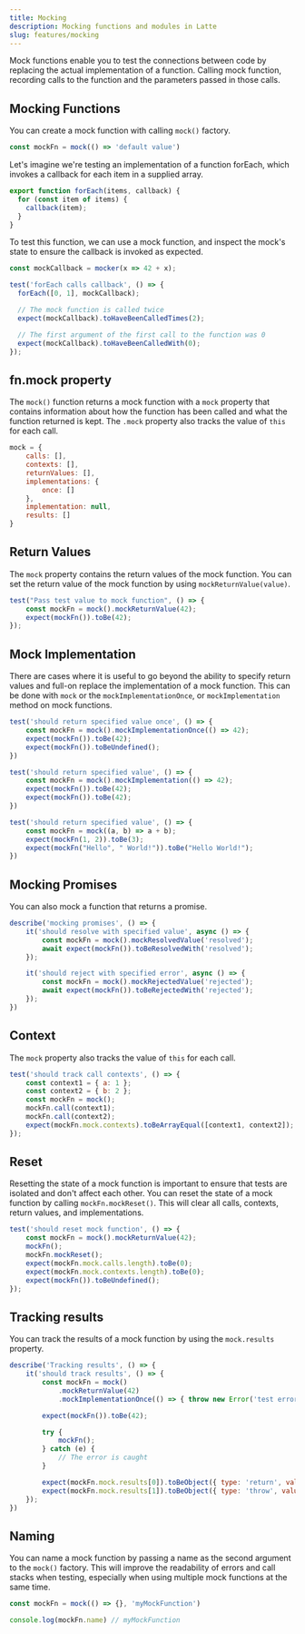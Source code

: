 ```yaml
---
title: Mocking
description: Mocking functions and modules in Latte
slug: features/mocking
---
```


Mock functions enable you to test the connections between code by replacing the actual implementation of a function. 
Calling mock function, recording calls to the function and the parameters passed in those calls.

## Mocking Functions

You can create a mock function with calling `mock()` factory.

```js
const mockFn = mock(() => 'default value')
```

Let's imagine we're testing an implementation of a function forEach, which invokes a callback for each item in a supplied array.

```js title=forearch.js
export function forEach(items, callback) {
  for (const item of items) {
    callback(item);
  }
}
```

To test this function, we can use a mock function, and inspect the mock's state to ensure the callback is invoked as expected.

```js title=foreach.test.js
const mockCallback = mocker(x => 42 + x);

test('forEach calls callback', () => {
  forEach([0, 1], mockCallback);

  // The mock function is called twice
  expect(mockCallback).toHaveBeenCalledTimes(2);

  // The first argument of the first call to the function was 0
  expect(mockCallback).toHaveBeenCalledWith(0);
});
```

## fn.mock property

The `mock()` function returns a mock function with a `mock` property
that contains information about how the function has been called and what the function returned is kept.
The `.mock` property also tracks the value of `this` for each call.

```js
mock = {
    calls: [],
    contexts: [],
    returnValues: [],
    implementations: {
        once: []
    },
    implementation: null,
    results: []
}
```

## Return Values
The `mock` property contains the return values of the mock function.
You can set the return value of the mock function by using `mockReturnValue(value)`.

```js
test("Pass test value to mock function", () => {
    const mockFn = mock().mockReturnValue(42);
    expect(mockFn()).toBe(42);
});
```

## Mock Implementation

There are cases where it is useful to go beyond the ability to specify return values and full-on replace the implementation of a mock function.
This can be done with `mock` or the `mockImplementationOnce`, or `mockImplementation` method on mock functions.

```js
test('should return specified value once', () => {
    const mockFn = mock().mockImplementationOnce(() => 42);
    expect(mockFn()).toBe(42);
    expect(mockFn()).toBeUndefined();
})
```

```js
test('should return specified value', () => {
    const mockFn = mock().mockImplementation(() => 42);
    expect(mockFn()).toBe(42);
    expect(mockFn()).toBe(42);
})
```

```js
test('should return specified value', () => {
    const mockFn = mock((a, b) => a + b);
    expect(mockFn(1, 2)).toBe(3);
    expect(mockFn("Hello", " World!")).toBe("Hello World!");
})
```

## Mocking Promises

You can also mock a function that returns a promise.

```js
describe('mocking promises', () => {
    it('should resolve with specified value', async () => {
        const mockFn = mock().mockResolvedValue('resolved');
        await expect(mockFn()).toBeResolvedWith('resolved');
    });

    it('should reject with specified error', async () => {
        const mockFn = mock().mockRejectedValue('rejected');
        await expect(mockFn()).toBeRejectedWith('rejected');
    });
})
```

## Context
The `mock` property also tracks the value of `this` for each call.

```js
test('should track call contexts', () => {
    const context1 = { a: 1 };
    const context2 = { b: 2 };
    const mockFn = mock();
    mockFn.call(context1);
    mockFn.call(context2);
    expect(mockFn.mock.contexts).toBeArrayEqual([context1, context2]);
});
```

## Reset

Resetting the state of a mock function is important to ensure that tests are isolated and don't affect each other.
You can reset the state of a mock function by calling `mockFn.mockReset()`. 
This will clear all calls, contexts, return values, and implementations.

```js
test('should reset mock function', () => {
    const mockFn = mock().mockReturnValue(42);
    mockFn();
    mockFn.mockReset();
    expect(mockFn.mock.calls.length).toBe(0);
    expect(mockFn.mock.contexts.length).toBe(0);
    expect(mockFn()).toBeUndefined();
});
```

## Tracking results
You can track the results of a mock function by using the `mock.results` property.

```js
describe('Tracking results', () => {
    it('should track results', () => {
        const mockFn = mock()
            .mockReturnValue(42)
            .mockImplementationOnce(() => { throw new Error('test error'); });

        expect(mockFn()).toBe(42);

        try {
            mockFn();
        } catch (e) {
            // The error is caught
        }

        expect(mockFn.mock.results[0]).toBeObject({ type: 'return', value: 42 });
        expect(mockFn.mock.results[1]).toBeObject({ type: 'throw', value: 'test error' });
    });
})
```

## Naming

You can name a mock function by passing a name as the second argument to the `mock()` factory.
This will improve the readability of errors and call stacks when testing, especially when using multiple mock functions at the same time.

```js
const mockFn = mock(() => {}, 'myMockFunction')

console.log(mockFn.name) // myMockFunction
```